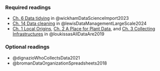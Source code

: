 ### Required readings

-   [Ch. 6 Data tidying](https://r4ds.hadley.nz/data-tidy.html) in @wickhamDataScienceImport2023
-  [Ch. 14 Data cleaning](https://datamgmtinedresearch.com/clean) in @lewisDataManagementLargeScale2024
-   [Ch. 1 Local Origins](https://direct.mit.edu/books/oa-monograph/4323/chapter/181048/LOCAL-ORIGINS), [Ch. 2 A Place for Plant Data](https://direct.mit.edu/books/oa-monograph/4323/chapter/181049/A-PLACE-FOR-PLANT-DATA), and [Ch. 3 Collecting Infrastructures](https://direct.mit.edu/books/oa-monograph/4323/chapter/181052/MARKET-PLACE-INTERFACE) in @loukissasAllDataAre2019

### Optional readings

-   @dignazioWhoCollectsData2021
-   @bromanDataOrganizationSpreadsheets2018
